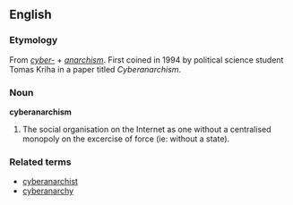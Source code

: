 ==English==

===Etymology===

From ''[[cyber-]]'' + ''[[anarchism]]''. First coined in 1994 by political science student Tomas Kriha in a paper titled ''Cyberanarchism''.

===Noun===
'''cyberanarchism'''

# The social organisation on the Internet as one without a centralised monopoly on the excercise of force (ie: without a state).

===Related terms===

* [[cyberanarchist]]
* [[cyberanarchy]]